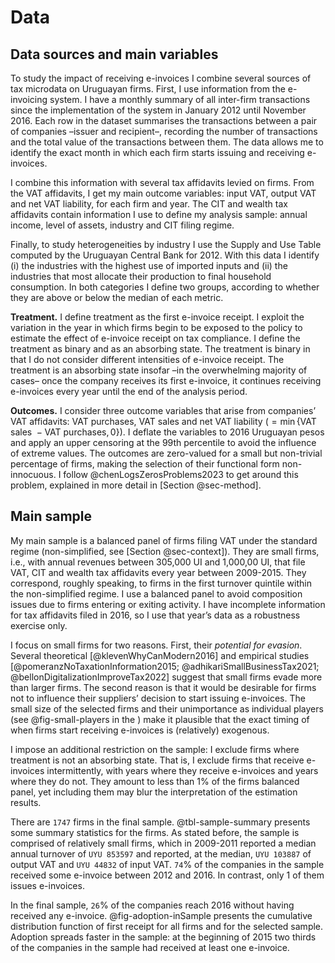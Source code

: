 # Data {#sec-data}

## Data sources and main variables

To study the impact of receiving e-invoices I combine several sources of tax microdata on Uruguayan firms. First, I use information from the e-invoicing system. I have a monthly summary of all inter-firm transactions since the implementation of the system in January 2012 until November 2016. Each row in the dataset summarises the transactions between a pair of companies –issuer and recipient–, recording the number of transactions and the total value of the transactions between them. The data allows me to identify the exact month in which each firm starts issuing and receiving e-invoices.

I combine this information with several tax affidavits levied on firms. From the VAT affidavits, I get my main outcome variables: input VAT, output VAT and net VAT liability, for each firm and year. The CIT and wealth tax affidavits contain information I use to define my analysis sample: annual income, level of assets, industry and CIT filing regime.

Finally, to study heterogeneities by industry I use the Supply and Use Table computed by the Uruguayan Central Bank for 2012. With this data I identify (i) the industries with the highest use of imported inputs and (ii) the industries that most allocate their production to final household consumption. In both categories I define two groups, according to whether they are above or below the median of each metric.

**Treatment.** I define treatment as the first e-invoice receipt. I exploit the variation in the year in which firms begin to be exposed to the policy to estimate the effect of e-invoice receipt on tax compliance. I define the treatment as binary and as an absorbing state. The treatment is binary in that I do not consider different intensities of e-invoice receipt. The treatment is an absorbing state insofar –in the overwhelming majority of cases– once the company receives its first e-invoice, it continues receiving e-invoices every year until the end of the analysis period.

**Outcomes.** I consider three outcome variables that arise from companies' VAT affidavits: VAT purchases, VAT sales and net VAT liability ($= \min{\{\text{VAT sales }-\text{VAT purchases}, 0\}}$). I deflate the variables to 2016 Uruguayan pesos and apply an upper censoring at the 99th percentile to avoid the influence of extreme values. The outcomes are zero-valued for a small but non-trivial percentage of firms, making the selection of their functional form non-innocuous. I follow @chenLogsZerosProblems2023 to get around this problem, explained in more detail in [Section @sec-method].

## Main sample

My main sample is a balanced panel of firms filing VAT under the standard regime (non-simplified, see [Section @sec-context]). They are small firms, i.e., with annual revenues between 305,000 UI and 1,000,00 UI, that file VAT, CIT and wealth tax affidavits every year between 2009-2015. They correspond, roughly speaking, to firms in the first turnover quintile within the non-simplified regime. I use a balanced panel to avoid composition issues due to firms entering or exiting activity. I have incomplete information for tax affidavits filed in 2016, so I use that year's data as a robustness exercise only.

I focus on small firms for two reasons. First, their *potential for evasion*. Several theoretical [@klevenWhyCanModern2016] and empirical studies [@pomeranzNoTaxationInformation2015; @adhikariSmallBusinessTax2021; @bellonDigitalizationImproveTax2022] suggest that small firms evade more than larger firms. The second reason is that it would be desirable for firms not to influence their suppliers' decision to start issuing e-invoices. The small size of the selected firms and their unimportance as individual players (see @fig-small-players in the \href{https://www.dropbox.com/s/8dp2z62gf3w5jkf/Online-appendix.pdf?st=lp7mjeeh&dl=0}{Online Appendix}) make it plausible that the exact timing of when firms start receiving e-invoices is (relatively) exogenous.

I impose an additional restriction on the sample: I exclude firms where treatment is not an absorbing state. That is, I exclude firms that receive e-invoices intermittently, with years where they receive e-invoices and years where they do not. They amount to less than 1% of the firms balanced panel, yet including them may blur the interpretation of the estimation results.

There are `1747` firms in the final sample. @tbl-sample-summary presents some summary statistics for the firms. As stated before, the sample is comprised of relatively small firms, which in 2009-2011 reported a median annual turnover of `UYU 853597` and reported, at the median, `UYU 103887` of output VAT and `UYU 44832` of input VAT. `74`% of the companies in the sample received some e-invoice between 2012 and 2016. In contrast, only 1 of them issues e-invoices.

In the final sample, `26`% of the companies reach 2016 without having received any e-invoice. @fig-adoption-inSample presents the cumulative distribution function of first receipt for all firms and for the selected sample. Adoption spreads faster in the sample: at the beginning of 2015 two thirds of the companies in the sample had received at least one e-invoice.
